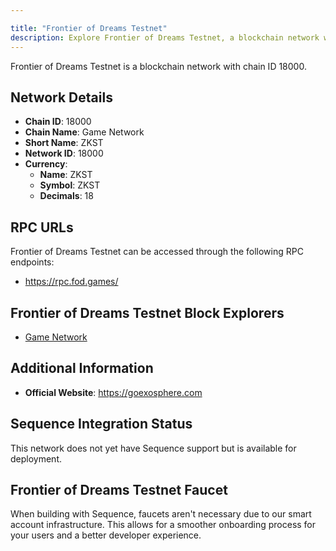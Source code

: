 ```yaml
---

title: "Frontier of Dreams Testnet"
description: Explore Frontier of Dreams Testnet, a blockchain network with chain ID 18000. Learn about its native currency, ZKST, and how to interact with the network.
---
```




Frontier of Dreams Testnet is a blockchain network with chain ID 18000.

## Network Details

- **Chain ID**: 18000
- **Chain Name**: Game Network
- **Short Name**: ZKST
- **Network ID**: 18000
- **Currency**: 
  - **Name**: ZKST
  - **Symbol**: ZKST
  - **Decimals**: 18

## RPC URLs

Frontier of Dreams Testnet can be accessed through the following RPC endpoints:

- https://rpc.fod.games/

## Frontier of Dreams Testnet Block Explorers

- [Game Network](https://explorer.fod.games)

## Additional Information

- **Official Website**: https://goexosphere.com

## Sequence Integration Status

This network does not yet have Sequence support but is available for deployment.

## Frontier of Dreams Testnet Faucet

When building with Sequence, faucets aren't necessary due to our smart account infrastructure. This allows for a smoother onboarding process for your users and a better developer experience.
